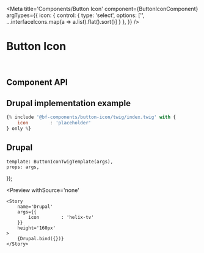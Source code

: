 




<Meta 
    title='Components/Button Icon' 
    component={ButtonIconComponent}
    argTypes={{
        icon: {
            control: {
                type: 'select',
                options: ['', ...interfaceIcons.map(a => a.list).flat().sort()]
            }
        },
    }}
/>


# Button Icon

<br/>



## Component API

<Props of={ButtonIconComponent} />



## Drupal implementation example

```jsx
{% include '@bf-components/button-icon/twig/index.twig' with {
    icon        : 'placeholder'
} only %}
```



## Drupal

    template: ButtonIconTwigTemplate(args),
    props: args,
});

<Preview
    withSource='none'
>
    <Story 
        name='Drupal'
        args={{
            icon        : 'helix-tv'
        }}
        height='160px'
    >
        {Drupal.bind({})}
    </Story>
</Preview>